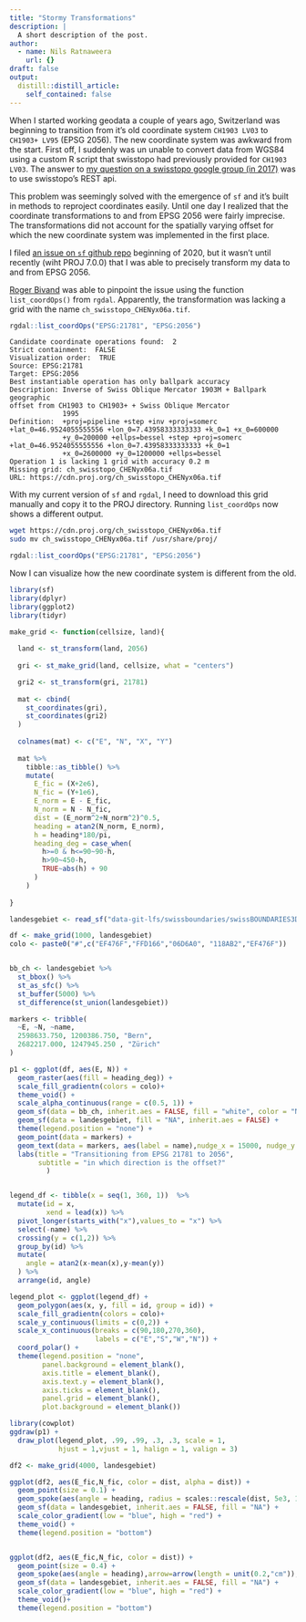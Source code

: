 ```yaml
---
title: "Stormy Transformations"
description: |
  A short description of the post.
author:
  - name: Nils Ratnaweera
    url: {}
draft: false
output:
  distill::distill_article:
    self_contained: false
---
```



When I started working geodata a couple of years ago, Switzerland was beginning to  transition from it's old coordinate system `CH1903 LV03` to `CH1903+ LV95` (EPSG 2056). The new coordinate system was awkward from the start. First off, I suddenly was un unable to convert data from WGS84 using a custom R script that swisstopo had previously provided for `CH1903 LV03`. The answer to [my question on a swisstopo google group (in 2017)](https://groups.google.com/g/geoadmin-api/c/dkA-JCdyGLw/m/jid3Sx_oFAAJ) was to use swisstopo's REST api.

This problem was seemingly solved with the emergence of `sf` and it's built in methods to reproject coordinates easily. Until one day I realized that the coordinate transformations to and from EPSG 2056 were fairly imprecise. The transformations did not account for the spatially varying offset for which the new coordinate system was implemented in the first place.  

I filed [an issue on `sf` github repo](https://github.com/r-spatial/sf/issues/1292) beginning of 2020, but it wasn't until recently (wiht PROJ 7.0.0) that I was able to precisely transform my data to and from EPSG 2056. 

[Roger Bivand](https://github.com/r-spatial/sf/issues/1292#issuecomment-595089209) was able to pinpoint the issue using the function `list_coordOps()` from `rgdal`. Apparently, the transformation was lacking a grid with the name `ch_swisstopo_CHENyx06a.tif`.

```r
rgdal::list_coordOps("EPSG:21781", "EPSG:2056")
```

```
Candidate coordinate operations found:  2 
Strict containment:  FALSE 
Visualization order:  TRUE 
Source: EPSG:21781 
Target: EPSG:2056 
Best instantiable operation has only ballpark accuracy 
Description: Inverse of Swiss Oblique Mercator 1903M + Ballpark geographic 
offset from CH1903 to CH1903+ + Swiss Oblique Mercator
             1995
Definition:  +proj=pipeline +step +inv +proj=somerc +lat_0=46.9524055555556 +lon_0=7.43958333333333 +k_0=1 +x_0=600000
             +y_0=200000 +ellps=bessel +step +proj=somerc +lat_0=46.9524055555556 +lon_0=7.43958333333333 +k_0=1
             +x_0=2600000 +y_0=1200000 +ellps=bessel
Operation 1 is lacking 1 grid with accuracy 0.2 m
Missing grid: ch_swisstopo_CHENyx06a.tif 
URL: https://cdn.proj.org/ch_swisstopo_CHENyx06a.tif 
```

With my current version of `sf` and `rgdal`, I need to download this grid manually and copy it to the PROJ directory. Running `list_coordOps` now shows a different output.

```bash
wget https://cdn.proj.org/ch_swisstopo_CHENyx06a.tif
sudo mv ch_swisstopo_CHENyx06a.tif /usr/share/proj/
```

```r
rgdal::list_coordOps("EPSG:21781", "EPSG:2056")
```

Now I can visualize how the new coordinate system is different from the old. 

```r
library(sf)
library(dplyr)
library(ggplot2)
library(tidyr)

make_grid <- function(cellsize, land){
  
  land <- st_transform(land, 2056)
  
  gri <- st_make_grid(land, cellsize, what = "centers")

  gri2 <- st_transform(gri, 21781)
  
  mat <- cbind(
    st_coordinates(gri),
    st_coordinates(gri2)
  )
  
  colnames(mat) <- c("E", "N", "X", "Y")
  
  mat %>%
    tibble::as_tibble() %>%
    mutate(
      E_fic = (X+2e6),
      N_fic = (Y+1e6),
      E_norm = E - E_fic,
      N_norm = N - N_fic,
      dist = (E_norm^2+N_norm^2)^0.5,
      heading = atan2(N_norm, E_norm),
      h = heading*180/pi,
      heading_deg = case_when(
        h>=0 & h<=90~90-h,
        h>90~450-h,
        TRUE~abs(h) + 90
      )
    )
  
}
```


```r
landesgebiet <- read_sf("data-git-lfs/swissboundaries/swissBOUNDARIES3D_1_3_TLM_LANDESGEBIET.shp")

```


```r
df <- make_grid(1000, landesgebiet)
colo <- paste0("#",c("EF476F","FFD166","06D6A0", "118AB2","EF476F"))


bb_ch <- landesgebiet %>%
  st_bbox() %>%
  st_as_sfc() %>%
  st_buffer(5000) %>%
  st_difference(st_union(landesgebiet))

markers <- tribble(
  ~E, ~N, ~name,
  2598633.750, 1200386.750, "Bern",
  2682217.000, 1247945.250 , "Zürich"
)

p1 <- ggplot(df, aes(E, N)) +
  geom_raster(aes(fill = heading_deg)) +
  scale_fill_gradientn(colors = colo)+
  theme_void() +
  scale_alpha_continuous(range = c(0.5, 1)) +
  geom_sf(data = bb_ch, inherit.aes = FALSE, fill = "white", color = "NA") +
  geom_sf(data = landesgebiet, fill = "NA", inherit.aes = FALSE) +
  theme(legend.position = "none") +
  geom_point(data = markers) +
  geom_text(data = markers, aes(label = name),nudge_x = 15000, nudge_y = -15000) +
  labs(title = "Transitioning from EPSG 21781 to 2056",
       subtitle = "in which direction is the offset?"
         )


legend_df <- tibble(x = seq(1, 360, 1))  %>%
  mutate(id = x,
         xend = lead(x)) %>%
  pivot_longer(starts_with("x"),values_to = "x") %>%
  select(-name) %>%
  crossing(y = c(1,2)) %>%
  group_by(id) %>%
  mutate(
    angle = atan2(x-mean(x),y-mean(y))
  ) %>%
  arrange(id, angle) 

legend_plot <- ggplot(legend_df) +
  geom_polygon(aes(x, y, fill = id, group = id)) +
  scale_fill_gradientn(colors = colo)+
  scale_y_continuous(limits = c(0,2)) +
  scale_x_continuous(breaks = c(90,180,270,360),
                     labels = c("E","S","W","N")) +
  coord_polar() +
  theme(legend.position = "none",
        panel.background = element_blank(),
        axis.title = element_blank(),
        axis.text.y = element_blank(),
        axis.ticks = element_blank(),
        panel.grid = element_blank(),
        plot.background = element_blank())
```


```r
library(cowplot)
ggdraw(p1) +
  draw_plot(legend_plot, .99, .99, .3, .3, scale = 1, 
            hjust = 1,vjust = 1, halign = 1, valign = 3)
```


```r

df2 <- make_grid(4000, landesgebiet)

ggplot(df2, aes(E_fic,N_fic, color = dist, alpha = dist)) +
  geom_point(size = 0.1) +
  geom_spoke(aes(angle = heading, radius = scales::rescale(dist, 5e3, 10e3))) +
  geom_sf(data = landesgebiet, inherit.aes = FALSE, fill = "NA") +
  scale_color_gradient(low = "blue", high = "red") +
  theme_void() +
  theme(legend.position = "bottom")


ggplot(df2, aes(E_fic,N_fic, color = dist)) +
  geom_point(size = 0.4) +
  geom_spoke(aes(angle = heading),arrow=arrow(length = unit(0.2,"cm")), radius = 1) +
  geom_sf(data = landesgebiet, inherit.aes = FALSE, fill = "NA") +
  scale_color_gradient(low = "blue", high = "red") +
  theme_void()+
  theme(legend.position = "bottom")

```


